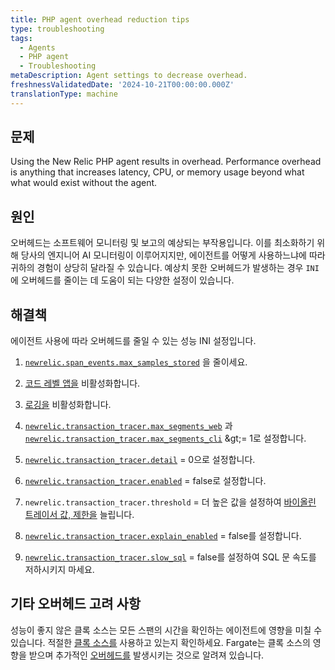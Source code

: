 ```yaml
---
title: PHP agent overhead reduction tips
type: troubleshooting
tags:
  - Agents
  - PHP agent
  - Troubleshooting
metaDescription: Agent settings to decrease overhead.
freshnessValidatedDate: '2024-10-21T00:00:00.000Z'
translationType: machine
---
```


## 문제

Using the New Relic PHP agent results in overhead. Performance overhead is anything that increases latency, CPU, or memory usage beyond what what would exist without the agent.

## 원인

오버헤드는 소프트웨어 모니터링 및 보고의 예상되는 부작용입니다. 이를 최소화하기 위해 당사의 엔지니어 AI 모니터링이 이루어지지만, 에이전트를 어떻게 사용하느냐에 따라 귀하의 경험이 상당히 달라질 수 있습니다. 예상치 못한 오버헤드가 발생하는 경우 `INI` 에 오버헤드를 줄이는 데 도움이 되는 다양한 설정이 있습니다.

## 해결책

에이전트 사용에 따라 오버헤드를 줄일 수 있는 성능 INI 설정입니다.

1. [`newrelic.span_events.max_samples_stored`](/docs/apm/agents/php-agent/configuration/php-agent-configuration/#inivar-span-events-max-samples-stored) 을 줄이세요.

2. [코드 레벨 앱을](/docs/apm/agents/php-agent/configuration/php-agent-configuration/#inivar-code-level-metrics) 비활성화합니다.

3. [로깅을](/docs/apm/agents/php-agent/configuration/php-agent-configuration/#log-forwarding) 비활성화합니다.

4. [`newrelic.transaction_tracer.max_segments_web`](/docs/apm/agents/php-agent/configuration/php-agent-configuration/#inivar-tt-maxsegweb) 과 [`newrelic.transaction_tracer.max_segments_cli`](/docs/apm/agents/php-agent/configuration/php-agent-configuration/#inivar-tt-maxsegcli) &amp;gt;= 1로 설정합니다.

5. [`newrelic.transaction_tracer.detail`](/docs/apm/agents/php-agent/configuration/php-agent-configuration/#inivar-tt-detail) = 0으로 설정합니다.

6. [`newrelic.transaction_tracer.enabled`](/docs/agents/php-agent/configuration/php-agent-configuration#inivar-tt-enabled) = false로 설정합니다.

7. `newrelic.transaction_tracer.threshold` = 더 높은 값을 설정하여 [바이올린 트레이서 값, 제한을](/docs/agents/php-agent/configuration/php-agent-configuration#inivar-tt-threshold) 늘립니다.

8. [`newrelic.transaction_tracer.explain_enabled`](/docs/agents/php-agent/configuration/php-agent-configuration#inivar-tt-explain-enabled) = false를 설정합니다.

9. [`newrelic.transaction_tracer.slow_sql`](/docs/agents/php-agent/configuration/php-agent-configuration#inivar-tt-slowsql) = false를 설정하여 SQL 문 속도를 저하시키지 마세요.

## 기타 오버헤드 고려 사항

성능이 좋지 않은 클록 소스는 모든 스팬의 시간을 확인하는 에이전트에 영향을 미칠 수 있습니다. 적절한 [클록 소스를](https://forum.newrelic.com/s/hubtopic/aAX8W0000008a7rWAA/relic-solution-php-agent-cpu-overhead-tips) 사용하고 있는지 확인하세요. Fargate는 클록 소스의 영향을 받으며 추가적인 [오버헤드를](/docs/apm/agents/php-agent/troubleshooting/fargate-nitro-clock-performance-impact/) 발생시키는 것으로 알려져 있습니다.
